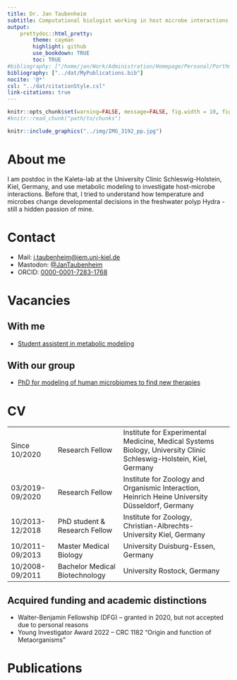 ```yaml
---
title: Dr. Jan Taubenheim
subtitle: Computational biologist working in host microbe interactions with a specific interest in life-history decisions and phenotypic plasticity.
output: 
    prettydoc::html_pretty: 
        theme: cayman
        highlight: github
        use_bookdown: TRUE
        toc: TRUE
#bibliography: ["/home/jan/Work/Administration/Homepage/Personal/Porthmeus.github.io/MyPublications.bib"]
bibliography: ["../dat/MyPublications.bib"]
nocite: '@*'
csl: "../dat/citationStyle.csl"
link-citations: true
---
```



```r
knitr::opts_chunk$set(warning=FALSE, message=FALSE, fig.width = 10, fig.height=5)
#knitr::read_chunk("path/to/chunks")
```

```r
knitr::include_graphics("../img/IMG_3192_pp.jpg")
```

# About me


I am postdoc in the Kaleta-lab at the University Clinic Schleswig-Holstein, Kiel, Germany, and use metabolic modeling to investigate host-microbe interactions. Before that, I tried to understand how temperature and microbes change developmental decisions in the freshwater polyp Hydra - still a hidden passion of mine.


# Contact

+ Mail: [j.taubenheim@iem.uni-kiel.de](mailto:j.taubenheim@iem.uni-kiel.de)
+ Mastodon: [\@JanTaubenheim](https://mstdn.science/@JanTaubenheim)
- ORCID: [0000-0001-7283-1768](https://orcid.org/0000-0001-7283-1768)

# Vacancies

## With me

- [Student assistent in metabolic modeling](https://porthmeus.github.io/StudentsAssistentVacancy.html)

## With our group

- [PhD for modeling of human microbiomes to find new therapies](https://jobs.uksh.de/job/Kiel-Doktorand-in-im-Institut-f%C3%BCr-Experimentelle-Medizin-Medizinische-Systembiologie-Schl-24105/900258101/) 

# CV

<table>
<tbody>
  <tr>
    <td class="tg-uzvj">Since 10/2020</td>
    <td class="tg-uzvj">Research Fellow</td>
    <td class="tg-uzvj">Institute for Experimental Medicine, Medical Systems Biology, University Clinic Schleswig-Holstein, Kiel, Germany</td>
  </tr>
  <tr>
    <td class="tg-lboi">03/2019-09/2020</td>
    <td class="tg-lboi">Research Fellow</td>
    <td class="tg-lboi">Institute for Zoology and Organismic Interaction, Heinrich Heine University Düsseldorf, Germany</td>
  </tr>
  <tr>
    <td class="tg-lboi">10/2013-12/2018</td>
    <td class="tg-lboi">PhD student &amp; Research Fellow</td>
    <td class="tg-lboi">Institute for Zoology, Christian-Albrechts-University Kiel, Germany</td>
  </tr>
  <tr>
    <td class="tg-lboi">10/2011-09/2013</td>
    <td class="tg-lboi">Master Medical Biology</td>
    <td class="tg-lboi">University Duisburg-Essen, Germany</td>
  </tr>
  <tr>
    <td class="tg-cly1">10/2008-09/2011</td>
    <td class="tg-cly1">Bachelor Medical Biotechnology</td>
    <td class="tg-cly1">University Rostock, Germany</td>
  </tr>
</tbody>
</table>

## Acquired funding and academic distinctions
- Walter-Benjamin Fellowship (DFG) – granted in 2020, but not accepted due to personal reasons
- Young Investigator Award 2022 – CRC 1182 “Origin and function of Metaorganisms”



# Publications


